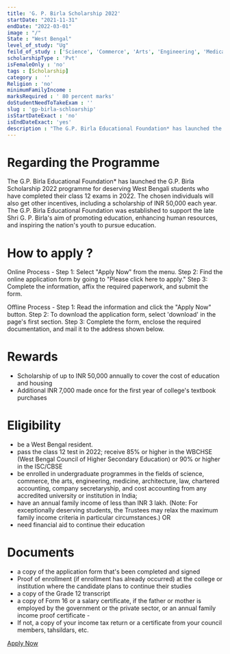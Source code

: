 ```yaml
---
title: 'G. P. Birla Scholarship 2022'
startDate: "2021-11-31"
endDate: "2022-03-01"
image : "/"
State : "West Bengal"
level_of_study: "Ug"
feild_of_study : ['Science', 'Commerce', 'Arts', 'Engineering', 'Medical', 'Architecture', 'Law']
scholarshipType : 'Pvt'
isFemaleOnly : 'no'
tags : [Scholarship]
category :  ''
Religion : 'no'
minimumFamilyIncome :
marksRequired : ' 80 percent marks'
doStudentNeedToTakeExam : ''
slug : 'gp-birla-schloarship'
isStartDateExact : 'no'
isEndDateExact: 'yes'
description : "The G.P. Birla Educational Foundation* has launched the G.P. Birla Scholarship 2022 programme for deserving West Bengali students who have completed their class 12 exams in 2022."
---
```



# Regarding the Programme 
The G.P. Birla Educational Foundation* has launched the G.P. Birla Scholarship 2022 programme for deserving West Bengali students who have completed their class 12 exams in 2022. 
The chosen individuals will also get other incentives, including a scholarship of INR 50,000 each year. 
The G.P. Birla Educational Foundation was established to support the late Shri G. P. Birla's aim of promoting education, enhancing human resources, and inspiring the nation's youth to pursue education.

# How to apply ?
Online Process - Step 1: Select "Apply Now" from the menu.
Step 2: Find the online application form by going to "Please click here to apply."
Step 3: Complete the information, affix the required paperwork, and submit the form.

Offline Process - Step 1: Read the information and click the "Apply Now" button.
Step 2: To download the application form, select 'download' in the page's first section.
Step 3: Complete the form, enclose the required documentation, and mail it to the address shown below.

# Rewards
 - Scholarship of up to INR 50,000 annually to cover the cost of education and housing
 - Additional INR 7,000 made once for the first year of college's textbook purchases


# Eligibility
 - be a West Bengal resident.
 - pass the class 12 test in 2022; receive 85% or higher in the WBCHSE (West Bengal Council of Higher Secondary Education) or 90% or higher in the ISC/CBSE 
 - be enrolled in undergraduate programmes in the fields of science, commerce, the arts, engineering, medicine, architecture, law, chartered accounting, company secretaryship, and cost accounting from any accredited university or institution in India; 
 -  have an annual family income of less than INR 3 lakh. (Note: For exceptionally deserving students, the Trustees may relax the maximum family income criteria in particular circumstances.) OR 
 - need financial aid to continue their education 



# Documents
 - a copy of the application form that's been completed and signed
 - Proof of enrollment (if enrollment has already occurred) at the college or institution where the candidate plans to continue their studies
 - a copy of the Grade 12 transcript
 - a copy of Form 16 or a salary certificate, if the father or mother is employed by the government or the private sector, or an annual family income proof certificate - 
 - If not, a copy of your income tax return or a certificate from your council members, tahsildars, etc.


[Apply Now](https://ffe.org/scholarships/)